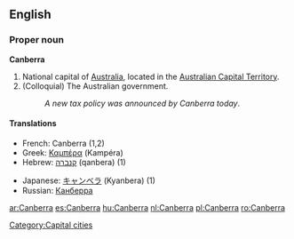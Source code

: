 {{wikipedia}}
==English==

===Proper noun===
'''Canberra'''
# National capital of [[Australia]], located in the [[Australian Capital Territory]].
# (Colloquial) The Australian government.
#: ''A new tax policy was announced by Canberra today''.

====Translations====
{{trans-top}}
*French: Canberra (1,2)
*Greek: [[Καμπέρα]] (Kampéra) {{f}}
*Hebrew: [[קנברה]] (qanbera) (1)
{{trans-mid}}
*Japanese: [[キャンベラ]] (Kyanbera) (1)
*Russian: [[Канберра]]
{{trans-bottom}}

[[Category:Capital cities]]

[[ar:Canberra]]
[[es:Canberra]]
[[hu:Canberra]]
[[nl:Canberra]]
[[pl:Canberra]]
[[ro:Canberra]]